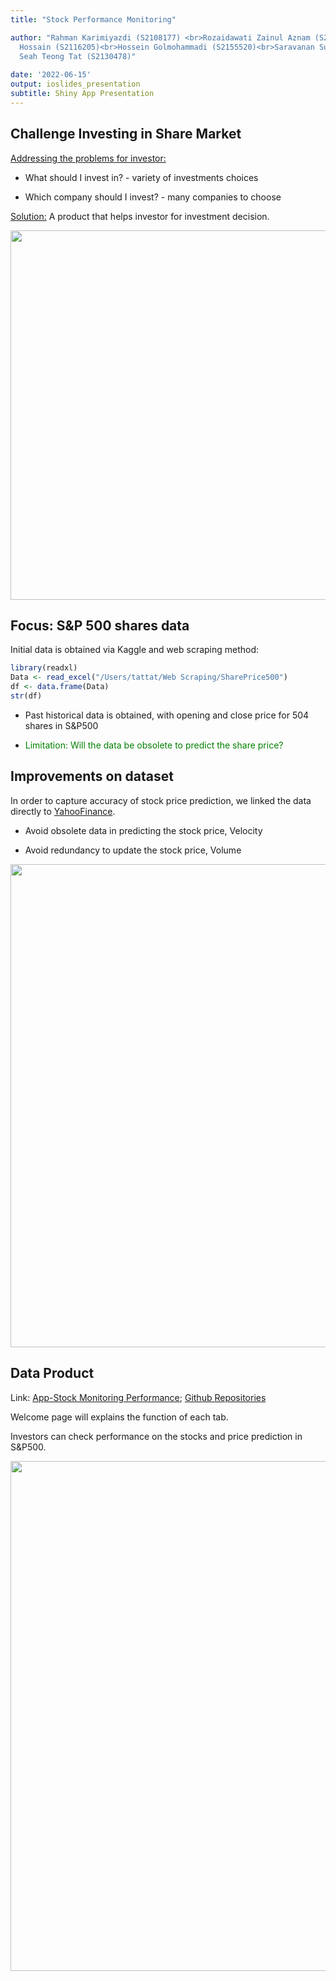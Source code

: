 ```yaml
---
title: "Stock Performance Monitoring"

author: "Rahman Karimiyazdi (S2108177) <br>Rozaidawati Zainul Aznam (S2153846)<br>Md Tuhin
  Hossain (S2116205)<br>Hossein Golmohammadi (S2155520)<br>Saravanan Sukumaran (S2155503)<br>
  Seah Teong Tat (S2130478)" 
  
date: '2022-06-15'
output: ioslides_presentation
subtitle: Shiny App Presentation
---
```


## Challenge Investing in Share Market

[Addressing the problems for investor:]{.underline}

-   What should I invest in? - variety of investments choices

-   Which company should I invest? - many companies to choose

[Solution:]{.underline} A product that helps investor for investment decision.

![](images/How%20to%20pick%20stocks-02.jpg){width="591"}

## Focus: S&P 500 shares data

Initial data is obtained via Kaggle and web scraping method:

```r
library(readxl)
Data <- read_excel("/Users/tattat/Web Scraping/SharePrice500")
df <- data.frame(Data)
str(df)
```

-   Past historical data is obtained, with opening and close price for 504 shares in S&P500

-   ::: {style="color: green"}
    Limitation: Will the data be obsolete to predict the share price?
    :::

## Improvements on dataset

In order to capture accuracy of stock price prediction, we linked the data directly to [YahooFinance](https://finance.yahoo.com/most-active).

-   Avoid obsolete data in predicting the stock price, Velocity

-   Avoid redundancy to update the stock price, Volume

![](images/AAPL%20share%20price-02.jpg){width="773"}

## Data Product

Link: [App-Stock Monitoring Performance](https://tuhinhossain.shinyapps.io/stock_prediction/); [Github Repositories](https://github.com/TeongTat/Stock-Prediction-Monitoring)

Welcome page will explains the function of each tab.

Investors can check performance on the stocks and price prediction in S&P500.

![](images/Aaple%20share%20sample.jpg){width="816"}
